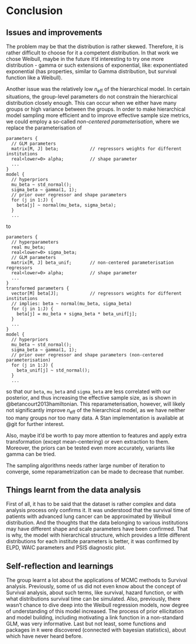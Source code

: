# Conclusion

## Issues and improvements

The problem may be that the distribution is rather skewed.
Therefore, it is rather difficult to choose for it a competent distribution.
In that work we chose Weibull, maybe in the future it'd interesting to try one more distribution - gamma or such extensions of exponential, like: exponentiated exponential (has properties, similar to Gamma distribution, but survival function like a Weibull).

Another issue was the relatively low $n_\text{eff}$ of the hierarchical model. In certain situations, the group-level parameters do not constrain the hierarchical distribution closely enough. This can occur when we either have many groups or high variance between the groups. In order to make hierarchical model sampling more efficient and to improve effective sample size metrics, we could employ a so-called _non-centered parameterisation_, where we replace the parameterisation of 
```
parameters {
  // GLM parameters
  matrix[M, J] beta;            // regressors weights for different institutions
  real<lower=0> alpha;          // shape parameter
  ...
}
model {
  // hyperpriors
  mu_beta ~ std_normal();
  sigma_beta ~ gamma(1, 1);
  // prior over regressor and shape parameters
  for (j in 1:J) {
    beta[j] ~ normal(mu_beta, sigma_beta);
  }
  ...
```
to
```
parameters {
  // hyperparameters
  real mu_beta;
  real<lower=0> sigma_beta;
  // GLM parameters
  matrix[M, J] beta_unif;       // non-centered parameterisation regressors
  real<lower=0> alpha;          // shape parameter
  ...
}
transformed parameters {
  vector[M] beta[J];            // regressors weights for different institutions
  // implies: beta ~ normal(mu_beta, sigma_beta)
  for (j in 1:J) {
    beta[j] = mu_beta + sigma_beta * beta_unif[j];
  }
  ...
}
model {
  // hyperpriors
  mu_beta ~ std_normal();
  sigma_beta ~ gamma(1, 1);
  // prior over regressor and shape parameters (non-centered parameterisation)
  for (j in 1:J) {
    beta_unif[j] ~ std_normal();
  }
  ...
```
so that our `beta`, `mu_beta` and `sigma_beta` are less correlated with our posterior, and thus increasing the effective sample size, as is shown in @betancourt2013hamiltonian. This reparameterisation, however, will likely not significantly improve $n_\text{eff}$ of the hierarchical model, as we have neither too many groups nor too many data. A Stan implementation is available at @git for further interest.

Also, maybe it'd be worth to pay more attention to features and apply extra transformation (except mean-centering) or even extraction to them. Moreover, the priors can be tested even more accurately, variants like gamma can be tried.

The sampling algorithms needs rather large number of iteration to converge, some reparametrization can be made to decrease that number.

## Things learnt from the data analysis

First of all, it has to be said that the dataset is rather complex and data analysis process only confirms it. It was understood that the survival time of patients with advanced lung cancer can be approximated by Weibull distribution. And the thoughts that the data belonging to various institutions may have different shape and scale parameters have been confirmed. That is why, the model with hierarchical structure, which provides a little different distributions for each institute parameters is better, it was confirmed by ELPD, WAIC parameters and PSIS diagnostic plot. 

## Self-reflection and learnings

The group learnt a lot about the applications of MCMC methods to Survival analysis.
Previously, some of us did not even know about the concept of Survival analysis, about such terms, like survival, hazard function, or with what distributions survival time can be simulated. Also, previously, there wasn't chance to dive deep into the  Weibull regression models, now degree of understanding of this model increased. The process of prior ellicitation and model building, including motivating a link function in a non-standard GLM, was very informative.  Last but not least, some functions and packages in `R` were discovered (connected with bayesian statistics), about which have never heard before.
